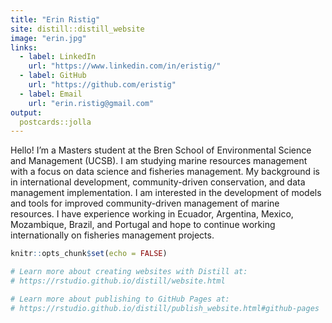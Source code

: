 ```yaml
---
title: "Erin Ristig"
site: distill::distill_website
image: "erin.jpg"
links:
  - label: LinkedIn
    url: "https://www.linkedin.com/in/eristig/"
  - label: GitHub
    url: "https://github.com/eristig"
  - label: Email
    url: "erin.ristig@gmail.com"
output:
  postcards::jolla
---
```

 
Hello! I'm a Masters student at the Bren School of Environmental Science and Management (UCSB). I am studying marine resources management with a focus on data science and fisheries management. My background is in international development, community-driven conservation, and data management implementation. I am interested in the development of models and tools for improved community-driven management of marine resources. I have experience working in Ecuador, Argentina, Mexico, Mozambique, Brazil, and Portugal and hope to continue working internationally on fisheries management projects. 


```r
knitr::opts_chunk$set(echo = FALSE)

# Learn more about creating websites with Distill at:
# https://rstudio.github.io/distill/website.html

# Learn more about publishing to GitHub Pages at:
# https://rstudio.github.io/distill/publish_website.html#github-pages

```

